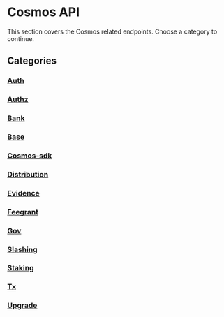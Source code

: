 # Cosmos API

This section covers the Cosmos related endpoints. Choose a category to continue.

## Categories

<div className="grid grid-cols-1 md:grid-cols-3 gap-4 mb-6 mt-4">
  <a href="/cosmwasm/api/cosmos/auth" className="nextra-card focus-visible:nextra-focus flex flex-col justify-start overflow-hidden rounded-lg border border-gray-200 text-current no-underline hover:shadow-gray-100 dark:shadow-none dark:hover:shadow-none shadow-gray-100 active:shadow-sm active:shadow-gray-200 transition-all duration-200 hover:border-gray-300 bg-transparent shadow-sm dark:border-neutral-800 hover:bg-slate-50 hover:shadow-md dark:hover:border-neutral-700 dark:hover:bg-neutral-900">
    <span class="flex items-center gap-2 p-4 text-gray-700 hover:text-gray-900 after:transition-transform after:duration-75 group-hover:after:translate-x-0.5 group-focus:after:translate-x-0.5 dark:text-neutral-200 dark:hover:text-neutral-50">
      <h3 className="m-0 text-base font-semibold">Auth</h3>
    </span>
  </a>
  <a href="/cosmwasm/api/cosmos/authz" className="nextra-card focus-visible:nextra-focus flex flex-col justify-start overflow-hidden rounded-lg border border-gray-200 text-current no-underline hover:shadow-gray-100 dark:shadow-none dark:hover:shadow-none shadow-gray-100 active:shadow-sm active:shadow-gray-200 transition-all duration-200 hover:border-gray-300 bg-transparent shadow-sm dark:border-neutral-800 hover:bg-slate-50 hover:shadow-md dark:hover:border-neutral-700 dark:hover:bg-neutral-900">
    <span class="flex items-center gap-2 p-4 text-gray-700 hover:text-gray-900 after:transition-transform after:duration-75 group-hover:after:translate-x-0.5 group-focus:after:translate-x-0.5 dark:text-neutral-200 dark:hover:text-neutral-50">
      <h3 className="m-0 text-base font-semibold">Authz</h3>
    </span>
  </a>
  <a href="/cosmwasm/api/cosmos/bank" className="nextra-card focus-visible:nextra-focus flex flex-col justify-start overflow-hidden rounded-lg border border-gray-200 text-current no-underline hover:shadow-gray-100 dark:shadow-none dark:hover:shadow-none shadow-gray-100 active:shadow-sm active:shadow-gray-200 transition-all duration-200 hover:border-gray-300 bg-transparent shadow-sm dark:border-neutral-800 hover:bg-slate-50 hover:shadow-md dark:hover:border-neutral-700 dark:hover:bg-neutral-900">
    <span class="flex items-center gap-2 p-4 text-gray-700 hover:text-gray-900 after:transition-transform after:duration-75 group-hover:after:translate-x-0.5 group-focus:after:translate-x-0.5 dark:text-neutral-200 dark:hover:text-neutral-50">
      <h3 className="m-0 text-base font-semibold">Bank</h3>
    </span>
  </a>
  <a href="/cosmwasm/api/cosmos/base" className="nextra-card focus-visible:nextra-focus flex flex-col justify-start overflow-hidden rounded-lg border border-gray-200 text-current no-underline hover:shadow-gray-100 dark:shadow-none dark:hover:shadow-none shadow-gray-100 active:shadow-sm active:shadow-gray-200 transition-all duration-200 hover:border-gray-300 bg-transparent shadow-sm dark:border-neutral-800 hover:bg-slate-50 hover:shadow-md dark:hover:border-neutral-700 dark:hover:bg-neutral-900">
    <span class="flex items-center gap-2 p-4 text-gray-700 hover:text-gray-900 after:transition-transform after:duration-75 group-hover:after:translate-x-0.5 group-focus:after:translate-x-0.5 dark:text-neutral-200 dark:hover:text-neutral-50">
      <h3 className="m-0 text-base font-semibold">Base</h3>
    </span>
  </a>
  <a href="/cosmwasm/api/cosmos/cosmos-sdk" className="nextra-card focus-visible:nextra-focus flex flex-col justify-start overflow-hidden rounded-lg border border-gray-200 text-current no-underline hover:shadow-gray-100 dark:shadow-none dark:hover:shadow-none shadow-gray-100 active:shadow-sm active:shadow-gray-200 transition-all duration-200 hover:border-gray-300 bg-transparent shadow-sm dark:border-neutral-800 hover:bg-slate-50 hover:shadow-md dark:hover:border-neutral-700 dark:hover:bg-neutral-900">
    <span class="flex items-center gap-2 p-4 text-gray-700 hover:text-gray-900 after:transition-transform after:duration-75 group-hover:after:translate-x-0.5 group-focus:after:translate-x-0.5 dark:text-neutral-200 dark:hover:text-neutral-50">
      <h3 className="m-0 text-base font-semibold">Cosmos-sdk</h3>
    </span>
  </a>
  <a href="/cosmwasm/api/cosmos/distribution" className="nextra-card focus-visible:nextra-focus flex flex-col justify-start overflow-hidden rounded-lg border border-gray-200 text-current no-underline hover:shadow-gray-100 dark:shadow-none dark:hover:shadow-none shadow-gray-100 active:shadow-sm active:shadow-gray-200 transition-all duration-200 hover:border-gray-300 bg-transparent shadow-sm dark:border-neutral-800 hover:bg-slate-50 hover:shadow-md dark:hover:border-neutral-700 dark:hover:bg-neutral-900">
    <span class="flex items-center gap-2 p-4 text-gray-700 hover:text-gray-900 after:transition-transform after:duration-75 group-hover:after:translate-x-0.5 group-focus:after:translate-x-0.5 dark:text-neutral-200 dark:hover:text-neutral-50">
      <h3 className="m-0 text-base font-semibold">Distribution</h3>
    </span>
  </a>
  <a href="/cosmwasm/api/cosmos/evidence" className="nextra-card focus-visible:nextra-focus flex flex-col justify-start overflow-hidden rounded-lg border border-gray-200 text-current no-underline hover:shadow-gray-100 dark:shadow-none dark:hover:shadow-none shadow-gray-100 active:shadow-sm active:shadow-gray-200 transition-all duration-200 hover:border-gray-300 bg-transparent shadow-sm dark:border-neutral-800 hover:bg-slate-50 hover:shadow-md dark:hover:border-neutral-700 dark:hover:bg-neutral-900">
    <span class="flex items-center gap-2 p-4 text-gray-700 hover:text-gray-900 after:transition-transform after:duration-75 group-hover:after:translate-x-0.5 group-focus:after:translate-x-0.5 dark:text-neutral-200 dark:hover:text-neutral-50">
      <h3 className="m-0 text-base font-semibold">Evidence</h3>
    </span>
  </a>
  <a href="/cosmwasm/api/cosmos/feegrant" className="nextra-card focus-visible:nextra-focus flex flex-col justify-start overflow-hidden rounded-lg border border-gray-200 text-current no-underline hover:shadow-gray-100 dark:shadow-none dark:hover:shadow-none shadow-gray-100 active:shadow-sm active:shadow-gray-200 transition-all duration-200 hover:border-gray-300 bg-transparent shadow-sm dark:border-neutral-800 hover:bg-slate-50 hover:shadow-md dark:hover:border-neutral-700 dark:hover:bg-neutral-900">
    <span class="flex items-center gap-2 p-4 text-gray-700 hover:text-gray-900 after:transition-transform after:duration-75 group-hover:after:translate-x-0.5 group-focus:after:translate-x-0.5 dark:text-neutral-200 dark:hover:text-neutral-50">
      <h3 className="m-0 text-base font-semibold">Feegrant</h3>
    </span>
  </a>
  <a href="/cosmwasm/api/cosmos/gov" className="nextra-card focus-visible:nextra-focus flex flex-col justify-start overflow-hidden rounded-lg border border-gray-200 text-current no-underline hover:shadow-gray-100 dark:shadow-none dark:hover:shadow-none shadow-gray-100 active:shadow-sm active:shadow-gray-200 transition-all duration-200 hover:border-gray-300 bg-transparent shadow-sm dark:border-neutral-800 hover:bg-slate-50 hover:shadow-md dark:hover:border-neutral-700 dark:hover:bg-neutral-900">
    <span class="flex items-center gap-2 p-4 text-gray-700 hover:text-gray-900 after:transition-transform after:duration-75 group-hover:after:translate-x-0.5 group-focus:after:translate-x-0.5 dark:text-neutral-200 dark:hover:text-neutral-50">
      <h3 className="m-0 text-base font-semibold">Gov</h3>
    </span>
  </a>
  <a href="/cosmwasm/api/cosmos/slashing" className="nextra-card focus-visible:nextra-focus flex flex-col justify-start overflow-hidden rounded-lg border border-gray-200 text-current no-underline hover:shadow-gray-100 dark:shadow-none dark:hover:shadow-none shadow-gray-100 active:shadow-sm active:shadow-gray-200 transition-all duration-200 hover:border-gray-300 bg-transparent shadow-sm dark:border-neutral-800 hover:bg-slate-50 hover:shadow-md dark:hover:border-neutral-700 dark:hover:bg-neutral-900">
    <span class="flex items-center gap-2 p-4 text-gray-700 hover:text-gray-900 after:transition-transform after:duration-75 group-hover:after:translate-x-0.5 group-focus:after:translate-x-0.5 dark:text-neutral-200 dark:hover:text-neutral-50">
      <h3 className="m-0 text-base font-semibold">Slashing</h3>
    </span>
  </a>
  <a href="/cosmwasm/api/cosmos/staking" className="nextra-card focus-visible:nextra-focus flex flex-col justify-start overflow-hidden rounded-lg border border-gray-200 text-current no-underline hover:shadow-gray-100 dark:shadow-none dark:hover:shadow-none shadow-gray-100 active:shadow-sm active:shadow-gray-200 transition-all duration-200 hover:border-gray-300 bg-transparent shadow-sm dark:border-neutral-800 hover:bg-slate-50 hover:shadow-md dark:hover:border-neutral-700 dark:hover:bg-neutral-900">
    <span class="flex items-center gap-2 p-4 text-gray-700 hover:text-gray-900 after:transition-transform after:duration-75 group-hover:after:translate-x-0.5 group-focus:after:translate-x-0.5 dark:text-neutral-200 dark:hover:text-neutral-50">
      <h3 className="m-0 text-base font-semibold">Staking</h3>
    </span>
  </a>
  <a href="/cosmwasm/api/cosmos/tx" className="nextra-card focus-visible:nextra-focus flex flex-col justify-start overflow-hidden rounded-lg border border-gray-200 text-current no-underline hover:shadow-gray-100 dark:shadow-none dark:hover:shadow-none shadow-gray-100 active:shadow-sm active:shadow-gray-200 transition-all duration-200 hover:border-gray-300 bg-transparent shadow-sm dark:border-neutral-800 hover:bg-slate-50 hover:shadow-md dark:hover:border-neutral-700 dark:hover:bg-neutral-900">
    <span class="flex items-center gap-2 p-4 text-gray-700 hover:text-gray-900 after:transition-transform after:duration-75 group-hover:after:translate-x-0.5 group-focus:after:translate-x-0.5 dark:text-neutral-200 dark:hover:text-neutral-50">
      <h3 className="m-0 text-base font-semibold">Tx</h3>
    </span>
  </a>
  <a href="/cosmwasm/api/cosmos/upgrade" className="nextra-card focus-visible:nextra-focus flex flex-col justify-start overflow-hidden rounded-lg border border-gray-200 text-current no-underline hover:shadow-gray-100 dark:shadow-none dark:hover:shadow-none shadow-gray-100 active:shadow-sm active:shadow-gray-200 transition-all duration-200 hover:border-gray-300 bg-transparent shadow-sm dark:border-neutral-800 hover:bg-slate-50 hover:shadow-md dark:hover:border-neutral-700 dark:hover:bg-neutral-900">
    <span class="flex items-center gap-2 p-4 text-gray-700 hover:text-gray-900 after:transition-transform after:duration-75 group-hover:after:translate-x-0.5 group-focus:after:translate-x-0.5 dark:text-neutral-200 dark:hover:text-neutral-50">
      <h3 className="m-0 text-base font-semibold">Upgrade</h3>
    </span>
  </a>
</div>
